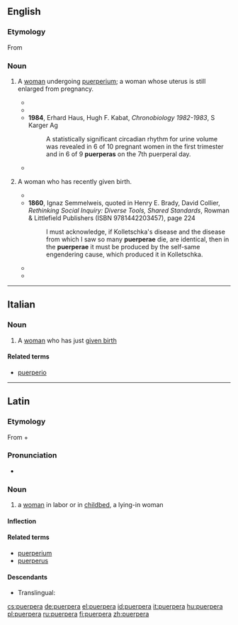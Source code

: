 ==English==
===Etymology===
From {{etyl|la|en}} {{term|puerpera|lang=la}} 

===Noun===
{{en-noun|puerperas|puerperae}}
# {{label|en|obstetrics}} A [[woman]] undergoing [[puerperium]]; a woman whose uterus is still enlarged from pregnancy.
#* {{quote-book|year=1918|passage=I saw a very serious hemorrhage result from relaxation of the uterus on the eleventh day when the '''puerpera''' had been frightened by a domestic quarrel.|page=813|title=Principles and practice of obstetrics|author=Joseph Bolivar De Lee}}
#* {{quote-book|year=1934|passage=Since one of the principal reasons for keeping the '''puerpera''' in a recumbent posture is avoidance of strain upon relaxed and weakened supporting structures by a large heavy uterus, the length of the stay in bed is not made a matter of routine|title=Pamphlets and Reprints|page=350|author=Karl Mathias Beierlein}}
#* '''1984''', Erhard Haus, Hugh F. Kabat, ''Chronobiology 1982-1983'', S Karger Ag
#*: A statistically significant circadian rhythm for urine volume was revealed in 6 of  10 pregnant women in the first trimester and in 6 of 9 '''puerperas''' on the 7th  puerperal day. 
#* {{quote-book|year=2011|passage=Abdominal ultrasound of the '''puerpera''' usually does not require a full bladder, because the enlarged uterus directly abuts the anterior abdominal wall and can be scanned without difficulty.|title=Ultrasound in Obstetrics and Gynecology|volume=1|author=Eberhard Merz|chapter=Ultrasound in the Puerperium|page=39}}
# {{label|en|rare}} A woman who has recently given birth.
#* {{quote-book|year=1731|passage=An often proved Remedy to bring away what is, or should not be left in the Womb of a '''Puerpera''', though it were Part of a dead Child.|page=6|volume=3|title=Medicinal experiments|author=Robert Boyle}}
#* '''1860''', Ignaz Semmelweis, quoted in Henry E. Brady, David Collier, ''Rethinking Social Inquiry: Diverse Tools, Shared Standards'', Rowman & Littlefield Publishers (ISBN 9781442203457), page 224
#*: I must acknowledge, if Kolletschka&#39;s disease and the disease from which I saw so  many '''puerperae''' die, are identical, then in the '''puerperae''' it must be produced by  the self-same engendering cause, which produced it in Kolletschka.
#* {{quote-book|year=1885|passage=Among the ancient Iranians, the '''puerpera''', like the menstruating woman, was regarded as "unclean".|title=Woman: an historical, gynæcological and anthropological compendium |author=Hermann Heinrich Ploss, Max Bartels, Paul Bartels, translated by Eric John Dingwall|page=150}}
#* {{quote-book|year=1907|passage=With the exception of the very nearest, — for instance, the husband and the mother of the '''puerpera''', — visitors should be kept away until she has been out of bed for a few days, and even then admitted only in small numbers and one at a time.|title=A Text-book of the science and art of obstetrics|author=Henry Jacques Garrigues|page=243}}

----

==Italian==

===Noun===
{{it-noun|f}}

# A [[woman]] who has just [[given birth]]

====Related terms====
*[[puerperio#Italian|puerperio]]

----

==Latin==

===Etymology===
From {{term|puer||boy, child|lang=la}} + {{term|pariō||bear, give birth|lang=la}}

===Pronunciation===
* {{la-pronunc|puerpera}}

===Noun===
{{la-noun|puerpera||puerperae|f|first}}

# a [[woman]] in labor or in [[childbed]], a lying-in woman

====Inflection====
{{la-decl-1st|puerper}}

====Related terms====
* [[puerperium]]
* [[puerperus]]

====Descendants====
* Translingual: {{taxlink|Thiodina puerpera|species|noshow=1}}

[[cs:puerpera]]
[[de:puerpera]]
[[el:puerpera]]
[[id:puerpera]]
[[it:puerpera]]
[[hu:puerpera]]
[[pl:puerpera]]
[[ru:puerpera]]
[[fi:puerpera]]
[[zh:puerpera]]